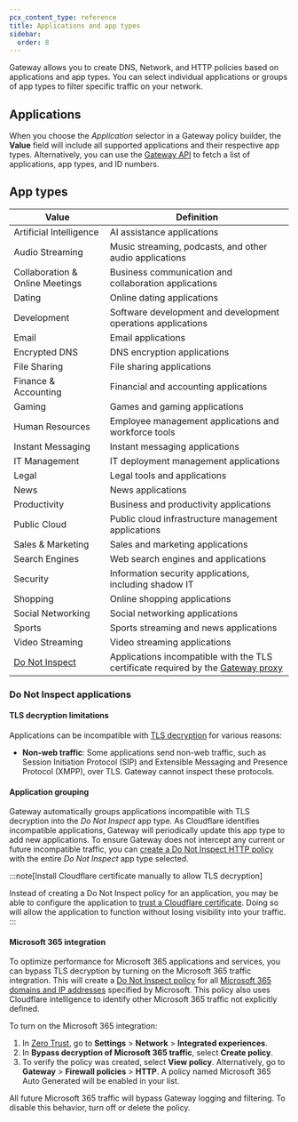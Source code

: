 ```yaml
---
pcx_content_type: reference
title: Applications and app types
sidebar:
  order: 8
---
```



Gateway allows you to create DNS, Network, and HTTP policies based on applications and app types. You can select individual applications or groups of app types to filter specific traffic on your network.

## Applications

When you choose the _Application_ selector in a Gateway policy builder, the **Value** field will include all supported applications and their respective app types. Alternatively, you can use the [Gateway API](/api/resources/zero_trust/subresources/gateway/subresources/app_types/methods/list/) to fetch a list of applications, app types, and ID numbers.

## App types

| Value                                          | Definition                                                                                                                  |
| ---------------------------------------------- | --------------------------------------------------------------------------------------------------------------------------- |
| Artificial Intelligence                        | AI assistance applications                                                                                                  |
| Audio Streaming                                | Music streaming, podcasts, and other audio applications                                                                     |
| Collaboration & Online Meetings                | Business communication and collaboration applications                                                                       |
| Dating                                         | Online dating applications                                                                                                  |
| Development                                    | Software development and development operations applications                                                                |
| Email                                          | Email applications                                                                                                          |
| Encrypted DNS                                  | DNS encryption applications                                                                                                 |
| File Sharing                                   | File sharing applications                                                                                                   |
| Finance & Accounting                           | Financial and accounting applications                                                                                       |
| Gaming                                         | Games and gaming applications                                                                                               |
| Human Resources                                | Employee management applications and workforce tools                                                                        |
| Instant Messaging                              | Instant messaging applications                                                                                              |
| IT Management                                  | IT deployment management applications                                                                                       |
| Legal                                          | Legal tools and applications                                                                                                |
| News                                           | News applications                                                                                                           |
| Productivity                                   | Business and productivity applications                                                                                      |
| Public Cloud                                   | Public cloud infrastructure management applications                                                                         |
| Sales & Marketing                              | Sales and marketing applications                                                                                            |
| Search Engines                                 | Web search engines and applications                                                                                         |
| Security                                       | Information security applications, including <GlossaryTooltip term="shadow IT">shadow IT</GlossaryTooltip>                  |
| Shopping                                       | Online shopping applications                                                                                                |
| Social Networking                              | Social networking applications                                                                                              |
| Sports                                         | Sports streaming and news applications                                                                                      |
| Video Streaming                                | Video streaming applications                                                                                                |
| [Do Not Inspect](#do-not-inspect-applications) | Applications incompatible with the TLS certificate required by the [Gateway proxy](/cloudflare-one/policies/gateway/proxy/) |

### Do Not Inspect applications

#### TLS decryption limitations

Applications can be incompatible with [TLS decryption](/cloudflare-one/policies/gateway/http-policies/tls-decryption/) for various reasons:

<GlossaryDefinition
	term="certificate pinning"
	prepend="Certificate pinning is "
/>

- **Non-web traffic**: Some applications send non-web traffic, such as Session Initiation Protocol (SIP) and Extensible Messaging and Presence Protocol (XMPP), over TLS. Gateway cannot inspect these protocols.

#### Application grouping

Gateway automatically groups applications incompatible with TLS decryption into the _Do Not Inspect_ app type. As Cloudflare identifies incompatible applications, Gateway will periodically update this app type to add new applications. To ensure Gateway does not intercept any current or future incompatible traffic, you can [create a Do Not Inspect HTTP policy](/cloudflare-one/policies/gateway/initial-setup/http/#bypass-inspection-for-incompatible-applications) with the entire _Do Not Inspect_ app type selected.

:::note[Install Cloudflare certificate manually to allow TLS decryption]

Instead of creating a Do Not Inspect policy for an application, you may be able to configure the application to [trust a Cloudflare certificate](/cloudflare-one/connections/connect-devices/user-side-certificates/manual-deployment/#add-the-certificate-to-applications). Doing so will allow the application to function without losing visibility into your traffic.
:::

#### Microsoft 365 integration

To optimize performance for Microsoft 365 applications and services, you can bypass TLS decryption by turning on the Microsoft 365 traffic integration. This will create a [Do Not Inspect policy](/cloudflare-one/policies/gateway/http-policies/#do-not-inspect) for all [Microsoft 365 domains and IP addresses](https://docs.microsoft.com/en-us/microsoft-365/enterprise/microsoft-365-ip-web-service) specified by Microsoft. This policy also uses Cloudflare intelligence to identify other Microsoft 365 traffic not explicitly defined.

To turn on the Microsoft 365 integration:

1. In [Zero Trust](https://one.dash.cloudflare.com/), go to **Settings** > **Network** > **Integrated experiences**.
2. In **Bypass decryption of Microsoft 365 traffic**, select **Create policy**.
3. To verify the policy was created, select **View policy**. Alternatively, go to **Gateway** > **Firewall policies** > **HTTP**. A policy named Microsoft 365 Auto Generated will be enabled in your list.

All future Microsoft 365 traffic will bypass Gateway logging and filtering. To disable this behavior, turn off or delete the policy.
